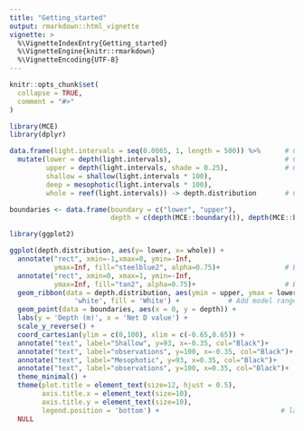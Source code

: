 ```yaml
---
title: "Getting_started"
output: rmarkdown::html_vignette
vignette: >
  %\VignetteIndexEntry{Getting_started}
  %\VignetteEngine{knitr::rmarkdown}
  %\VignetteEncoding{UTF-8}
---
```


```r
knitr::opts_chunk$set(
  collapse = TRUE,
  comment = "#>"
)
```

```r
library(MCE)
library(dplyr)

data.frame(light.intervals = seq(0.0065, 1, length = 500)) %>%      # Choose light levels
  mutate(lower = depth(light.intervals),                            # Calculate depths
         upper = depth(light.intervals, shade = 0.25),              # Calculate depths
         shallow = shallow(light.intervals * 100),
         deep = mesophotic(light.intervals * 100),
         whole = reef(light.intervals)) -> depth.distribution       # Calculate community values

boundaries <- data.frame(boundary = c("lower", "upper"),
                         depth = c(depth(MCE::boundary()), depth(MCE::boundary(), shade = 0.25)))
```

```r
library(ggplot2)

ggplot(depth.distribution, aes(y= lower, x= whole)) + 
  annotate("rect", xmin=-1,xmax=0, ymin=-Inf,
           ymax=Inf, fill="steelblue2", alpha=0.75)+                # Box from -1 to 0
  annotate("rect", xmin=0, xmax=1, ymin=-Inf,
           ymax=Inf, fill="tan2", alpha=0.75)+                      # Box from 0 to 1
  geom_ribbon(data = depth.distribution, aes(ymin = upper, ymax = lower, x= whole), colour = 
                'white', fill = 'White') +            # Add model range
  geom_point(data = boundaries, aes(x = 0, y = depth)) +
  labs(y = 'Depth (m)', x = 'Net D value') +  
  scale_y_reverse() +
  coord_cartesian(ylim = c(0,100), xlim = c(-0.65,0.65)) +
  annotate("text", label="Shallow", y=93, x=-0.35, col="Black")+
  annotate("text", label="observations", y=100, x=-0.35, col="Black")+
  annotate("text", label="Mesophotic", y=93, x=0.35, col="Black")+
  annotate("text", label="observations", y=100, x=0.35, col="Black")+
  theme_minimal() +                        
  theme(plot.title = element_text(size=12, hjust = 0.5),    
        axis.title.x = element_text(size=10),  
        axis.title.y = element_text(size=10), 
        legend.position = 'bottom') +                              # label sizes and legend position
  NULL
```
